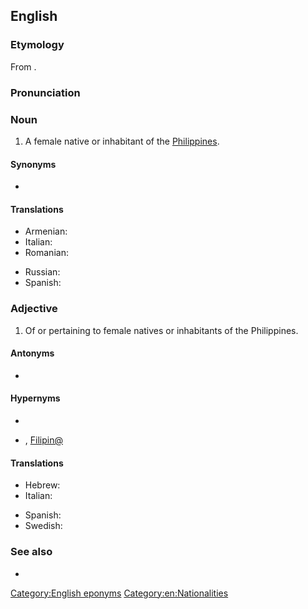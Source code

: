{{also|filipina}}
==English==

===Etymology===
From {{bor|en|es|filipina|g=f|pos=feminine form of {{m|es|filipino}}}}.

===Pronunciation===
{{rfp|en|}}

===Noun===
{{en-noun}}

# A female native or inhabitant of the [[Philippines]].

====Synonyms====
* {{l|en|Pinay}}

====Translations====
{{trans-top|A female native or inhabitant of the Philippines}}
* Armenian: {{t|hy|ֆիլիպինուհի}}
* Italian: {{t|it|filippina|f}}
* Romanian: {{t+|ro|filipineză|f}}
{{trans-mid}}
* Russian: {{t+|ru|филиппинка|f}}
* Spanish: {{t+|es|filipina|f}}
{{trans-bottom}}

===Adjective===
{{en-adj|-}}

# Of or pertaining to female natives or inhabitants of the Philippines.

====Antonyms====
* {{l|en|Filipino}}

====Hypernyms====
* {{l|en|Philippine}}
* {{l|en|Filipino}}, [[Filipin@]]

====Translations====
{{trans-top|Of or pertaining to female natives or inhabitants of the Philippines}}
* Hebrew: {{t|he|פיליפינית|tr=filipinit}}
* Italian: {{t|it|filippina|f}} {{qualifier|not gender-specific}}
{{trans-mid}}
* Spanish: {{t+|es|filipina|f}} {{qualifier|not gender-specific}}
* Swedish: {{t+|sv|filippinsk}} {{qualifier|not gender-specific}}
{{trans-bottom}}

===See also===
* {{l|en|Filipino}}

[[Category:English eponyms]]
[[Category:en:Nationalities]]